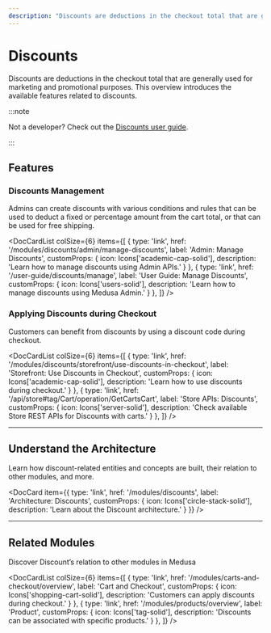 ```yaml
---
description: "Discounts are deductions in the checkout total that are generally used for marketing and promotional purposes. Learn about the available features and guides."
---
```



# Discounts

Discounts are deductions in the checkout total that are generally used for marketing and promotional purposes. This overview introduces the available features related to discounts.

:::note

Not a developer? Check out the [Discounts user guide](../../user-guide/discounts/index.md).

:::

## Features

### Discounts Management

Admins can create discounts with various conditions and rules that can be used to deduct a fixed or percentage amount from the cart total, or that can be used for free shipping.

<DocCardList colSize={6} items={[
  {
    type: 'link',
    href: '/modules/discounts/admin/manage-discounts',
    label: 'Admin: Manage Discounts',
    customProps: {
      icon: Icons['academic-cap-solid'],
      description: 'Learn how to manage discounts using Admin APIs.'
    }
  },
  {
    type: 'link',
    href: '/user-guide/discounts/manage',
    label: 'User Guide: Manage Discounts',
    customProps: {
      icon: Icons['users-solid'],
      description: 'Learn how to manage discounts using Medusa Admin.'
    }
  },
]} />

### Applying Discounts during Checkout

Customers can benefit from discounts by using a discount code during checkout.

<DocCardList colSize={6} items={[
  {
    type: 'link',
    href: '/modules/discounts/storefront/use-discounts-in-checkout',
    label: 'Storefront: Use Discounts in Checkout',
    customProps: {
      icon: Icons['academic-cap-solid'],
      description: 'Learn how to use discounts during checkout.'
    }
  },
  {
    type: 'link',
    href: '/api/store#tag/Cart/operation/GetCartsCart',
    label: 'Store APIs: Discounts',
    customProps: {
      icon: Icons['server-solid'],
      description: 'Check available Store REST APIs for Discounts with carts.'
    }
  },
]} />

---

## Understand the Architecture

Learn how discount-related entities and concepts are built, their relation to other modules, and more.

<DocCard item={{
    type: 'link',
    href: '/modules/discounts',
    label: 'Architecture: Discounts',
    customProps: {
      icon: Icons['circle-stack-solid'],
      description: 'Learn about the Discount architecture.'
    }
  }}
/>

---

## Related Modules

Discover Discount’s relation to other modules in Medusa

<DocCardList colSize={6} items={[
  {
    type: 'link',
    href: '/modules/carts-and-checkout/overview',
    label: 'Cart and Checkout',
    customProps: {
      icon: Icons['shopping-cart-solid'],
      description: 'Customers can apply discounts during checkout.'
    }
  },
  {
    type: 'link',
    href: '/modules/products/overview',
    label: 'Product',
    customProps: {
      icon: Icons['tag-solid'],
      description: 'Discounts can be associated with specific products.'
    }
  },
]} />